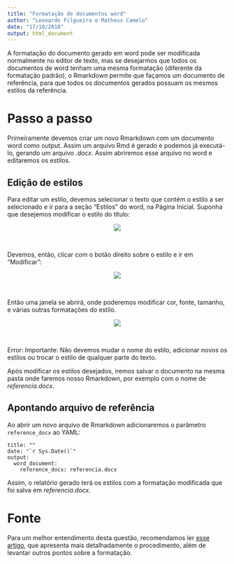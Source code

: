 ```yaml
---
title: "Formatação de documentos word"
author: "Leonardo Filgueira e Matheus Camelo"
date: "17/10/2018"
output: html_document 
---
```


A formatação do documento gerado em word pode ser modificada normalmente no editor de texto, mas se desejarmos que todos os documentos de word tenham uma mesma formatação (diferente da formatação padrão), o Rmarkdown permite que façamos um documento de referência, para que todos os documentos gerados possuam os mesmos estilos da referência.

# Passo a passo

Primeiramente devemos criar um novo Rmarkdown com um documento word como output. Assim um arquivo Rmd é gerado e podemos já executá-lo, gerando um arquivo *.docx*. Assim abriremos esse arquivo no word e editaremos os estilos.

## Edição de estilos

Para editar um estilo, devemos selecionar o texto que contém o estilo a ser selecionado e ir para a seção "Estilos" do word, na Página Inicial. Suponha que desejemos modificar o estilo do título:

<center>
![](img_word/title.png)
</center>

&nbsp;

Devemos, então, clicar com o botão direito sobre o estilo e ir em "Modificar":

<center>
![](img_word/modificar.png)
</center>

&nbsp;

Então uma janela se abrirá, onde poderemos modificar cor, fonte, tamanho, e várias outras formatações do estilo.

<center>
![](img_word/modificando.png)
</center>

&nbsp;

<div class="alert alert-danger" role="alert">
  <span class="glyphicon glyphicon-exclamation-sign" aria-hidden="true"></span>
  <span class="sr-only">Error:</span>
  Importante: Não devemos mudar o nome do estilo, adicionar novos os estilos ou trocar o estilo de qualquer parte do texto.
</div>

Após modificar os estilos desejados, iremos salvar o documento na mesma pasta onde faremos nosso Rmarkdown, por exemplo com o nome de *referencia.docx*.

## Apontando arquivo de referência

Ao abrir um novo arquivo de Rmarkdown adicionaremos o parâmetro `reference_docx` ao YAML:

```
title: ""
date: "`r Sys.Date()`"
output:  
  word_document:
    reference_docx: referencia.docx

```

Assim, o relatório gerado terá os estilos com a formatação modificada que foi salva em *referencia.docx*.

# Fonte

Para um melhor entendimento desta questão, recomendamos ler [esse artigo](https://rmarkdown.rstudio.com/articles_docx.html), que apresenta mais detalhadamente o procedimento, além de levantar outros pontos sobre a formatação.